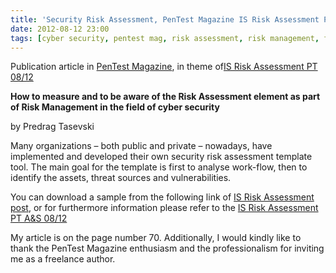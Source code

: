 ```yaml
---
title: 'Security Risk Assessment, PenTest Magazine IS Risk Assessment PT A&S 08/12'
date: 2012-08-12 23:00
tags: [cyber security, pentest mag, risk assessment, risk management, frequency, probability]
---
```


Publication article in [PenTest Magazine](https://pentestmag.com/), in
theme of[IS Risk Assessment PT
08/12](https://pentestmag.com/is-risk-assessment-pt-as-0812/ 'Permanent Link to IS Risk Assessment PT 08/12')

**How to measure and to be aware of the Risk Assessment element as part
of Risk Management in the field of cyber security**

by Predrag Tasevski

Many organizations – both public and private – nowadays, have
implemented and developed their own security risk assessment template
tool. The main goal for the template is first to analyse work-flow, then
to identify the assets, threat sources and vulnerabilities.

You can download a sample from the following link of [IS Risk Assessment
post](https://pentestmag.com/wp-content/plugins/download-monitor/download.php?id=179),
or for furthermore information please refer to the [IS Risk Assessment
PT A&S
08/12](https://pentestmag.com/is-risk-assessment-pt-as-0812/ 'Permanent Link to IS Risk Assessment PT A&S 08/12')

My article is on the page number 70. Additionally, I would kindly like
to thank the PenTest Magazine enthusiasm and the professionalism for
inviting me as a freelance author.
